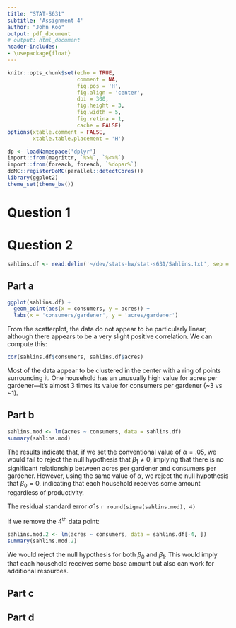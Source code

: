 ```yaml
---
title: "STAT-S631"
subtitle: 'Assignment 4'
author: "John Koo"
output: pdf_document
# output: html_document
header-includes:
- \usepackage{float}
---
```

  
```r
knitr::opts_chunk$set(echo = TRUE, 
                      comment = NA, 
                      fig.pos = 'H', 
                      fig.align = 'center', 
                      dpi = 300, 
                      fig.height = 3, 
                      fig.width = 5, 
                      fig.retina = 1, 
                      cache = FALSE)
options(xtable.comment = FALSE, 
        xtable.table.placement = 'H')
```

```r
dp <- loadNamespace('dplyr')
import::from(magrittr, `%>%`, `%<>%`)
import::from(foreach, foreach, `%dopar%`)
doMC::registerDoMC(parallel::detectCores())
library(ggplot2)
theme_set(theme_bw())
```
# Question 1

# Question 2

```r
sahlins.df <- read.delim('~/dev/stats-hw/stat-s631/Sahlins.txt', sep = ' ')
```

## Part a

```r
ggplot(sahlins.df) + 
  geom_point(aes(x = consumers, y = acres)) + 
  labs(x = 'consumers/gardener', y = 'acres/gardener')
```

From the scatterplot, the data do not appear to be particularly linear, although 
there appears to be a very slight positive correlation. We can compute this:

```r
cor(sahlins.df$consumers, sahlins.df$acres)
```

Most of the data appear to be clustered in the center with a ring of points 
surrounding it. One household has an unusually high value for acres per 
gardener---it's almost 3 times its value for consumers per gardener (~3 vs ~1). 

## Part b

```r
sahlins.mod <- lm(acres ~ consumers, data = sahlins.df)
summary(sahlins.mod)
```

The results indicate that, if we set the conventional value of $\alpha = .05$, 
we would fail to reject the null hypothesis that $\beta_1 \neq 0$, implying that 
there is no significant relationship between acres per gardener and consumers per 
gardener. However, using the same value of $\alpha$, we reject the null 
hypothesis that $\beta_0 = 0$, indicating that each household receives some 
amount regardless of productivity. 

The residual standard error $\hat{\sigma}$ is `r round(sigma(sahlins.mod), 4)`

If we remove the 4^th^ data point:

```r
sahlins.mod.2 <- lm(acres ~ consumers, data = sahlins.df[-4, ])
summary(sahlins.mod.2)
```

We would reject the null hypothesis for both $\beta_0$ and $\beta_1$. This would 
imply that each household receives some base amount but also can work for 
additional resources. 

## Part c

## Part d